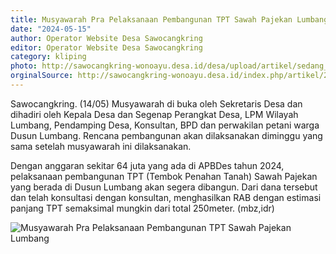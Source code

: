```yaml
---
title: Musyawarah Pra Pelaksanaan Pembangunan TPT Sawah Pajekan Lumbang
date: "2024-05-15"
author: Operator Website Desa Sawocangkring
editor: Operator Website Desa Sawocangkring
category: kliping
photo: http://sawocangkring-wonoayu.desa.id/desa/upload/artikel/sedang_1715919738_WhatsApp%20Image%202024-05-17%20at%2010.43.41.jpeg
orginalSource: http://sawocangkring-wonoayu.desa.id/index.php/artikel/2024/5/15/musyawarah-pra-pelaksanaan-pembangunan-tpt-sawah-pajekan-lumbang
---
```


Sawocangkring. (14/05) Musyawarah di buka oleh Sekretaris Desa dan dihadiri oleh Kepala Desa dan Segenap Perangkat Desa, LPM Wilayah Lumbang, Pendamping Desa, Konsultan, BPD dan perwakilan petani warga Dusun Lumbang. Rencana pembangunan akan dilaksanakan diminggu yang sama setelah musyawarah ini dilaksanakan.

Dengan anggaran sekitar 64 juta yang ada di APBDes tahun 2024, pelaksanaan pembangunan TPT (Tembok Penahan Tanah) Sawah Pajekan yang berada di Dusun Lumbang akan segera dibangun. Dari dana tersebut dan telah konsultasi dengan konsultan, menghasilkan RAB dengan estimasi panjang TPT semaksimal mungkin dari total 250meter. (mbz,idr)

![Musyawarah Pra Pelaksanaan Pembangunan TPT Sawah Pajekan Lumbang](http://sawocangkring-wonoayu.desa.id/desa/upload/artikel/sedang_1715919738_WhatsApp%20Image%202024-05-17%20at%2010.43.41.jpeg)
